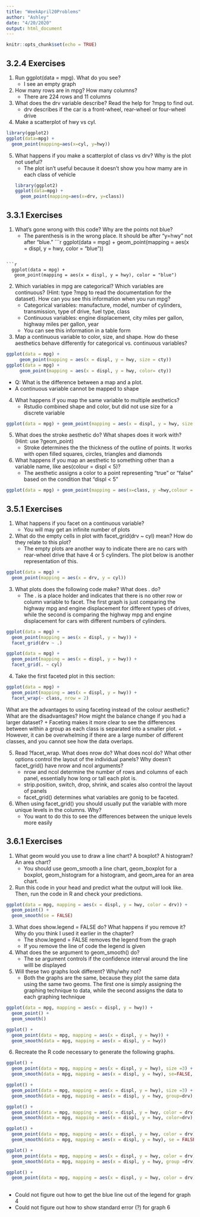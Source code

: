 ```yaml
---
title: "WeekApril20Problems"
author: "Ashley"
date: "4/20/2020"
output: html_document
---
```


```r
knitr::opts_chunk$set(echo = TRUE)
```

## 3.2.4 Exercises

1. Run ggplot(data = mpg). What do you see?
    + I see an empty graph
2. How many rows are in mpg? How many columns?
    + There are 224 rows and 11 columns
3. What does the drv variable describe? Read the help for ?mpg to find out.
    + drv describes if the car is a front-wheel, rear-wheel or four-wheel drive 
4. Make a scatterplot of hwy vs cyl.
``` r
library(ggplot2)
ggplot(data=mpg) + 
  geom_point(mapping=aes(x=cyl, y=hwy)) 
```

5. What happens if you make a scatterplot of class vs drv? Why is the plot not useful?
    + The plot isn't useful because it doesn't show you how mamy are in each class of vehicle
```r
library(ggplot2)
ggplot(data=mpg) + 
  geom_point(mapping=aes(x=drv, y=class))
```

## 3.3.1 Exercises
1. What’s gone wrong with this code? Why are the points not blue?
    + The parenthesis is in the wrong place. It should be after "y=hwy" not after "blue."
```r
ggplot(data = mpg) + 
  geom_point(mapping = aes(x = displ, y = hwy, color = "blue"))
  
```

```r
  ggplot(data = mpg) + 
   geom_point(mapping = aes(x = displ, y = hwy), color = "blue")
```

2. Which variables in mpg are categorical? Which variables are continuous? (Hint: type ?mpg to read the documentation for the dataset). How can you see this information when you run mpg?
    + Categorical variables: manufacture, model, number of cylinders, transmission, type of drive, fuel type, class
    + Continuous variables: engine displacement, city miles per gallon, highway miles per gallon, year
    + You can see this information in a table form  


3. Map a continuous variable to color, size, and shape. How do these aesthetics behave differently for categorical vs. continuous variables? 

```r
ggplot(data = mpg) + 
     geom_point(mapping = aes(x = displ, y = hwy, size = cty))
ggplot(data = mpg) + 
     geom_point(mapping = aes(x = displ, y = hwy, color= cty))
```

  + Q: What is the difference between a map and a plot. 
  + A continuous variable cannot be mapped to shape 
   

4. What happens if you map the same variable to multiple aesthetics?
    + Rstudio combined shape and color, but did not use size for a discrete variable

```r
ggplot(data = mpg) + geom_point(mapping = aes(x = displ, y = hwy, size = class, shape= class, color = class))
```

5. What does the stroke aesthetic do? What shapes does it work with? (Hint: use ?geom_point)
    + Stroke determines the the thickness of the outline of points. It works with open filled squares, circles, triangles and diamonds


6. What happens if you map an aesthetic to something other than a variable name, like aes(colour = displ < 5)? 
    + The aesthetic assigns a color to a point representing "true" or "false" based on the condition that "displ < 5"
  
```r
ggplot(data = mpg) + geom_point(mapping = aes(x=class, y =hwy,colour = displ <5))
```

## 3.5.1 Exercises
1. What happens if you facet on a continuous variable?
    + You will may get an infinite number of plots 


2. What do the empty cells in plot with facet_grid(drv ~ cyl) mean? How do they relate to this plot?
    + The empty plots are another way to indicate there are no cars with rear-wheel drive that have 4 or 5 cylinders. The plot below is another representation of this. 
    
```r
ggplot(data = mpg) + 
  geom_point(mapping = aes(x = drv, y = cyl))
```

3. What plots does the following code make? What does . do?
    + The . is a place holder and indicates that there is no other row or column variable to facet. The first graph is just comparing the highway mpg and engine displacement for different types of drives, while the second is comparing the highway mpg and engine displacement for cars with different numbers of cylinders. 
  
```r
ggplot(data = mpg) + 
  geom_point(mapping = aes(x = displ, y = hwy)) +
  facet_grid(drv ~ .)

ggplot(data = mpg) + 
  geom_point(mapping = aes(x = displ, y = hwy)) +
  facet_grid(. ~ cyl)
```

4. Take the first faceted plot in this section:
```r
ggplot(data = mpg) + 
  geom_point(mapping = aes(x = displ, y = hwy)) + 
  facet_wrap(~ class, nrow = 2)
```

What are the advantages to using faceting instead of the colour aesthetic? What are the disadvantages? How might the balance change if you had a larger dataset?
    + Faceting makes it more clear to see the differences between within a group as each class is separated into a smaller plot.
    + However, it can be overwhelming if there are a large number of different classes, and you cannot see how the data overlaps. 

5. Read ?facet_wrap. What does nrow do? What does ncol do? What other options control the layout of the individual panels? Why doesn’t facet_grid() have nrow and ncol arguments?
    + nrow and ncol determine the number of rows and columns of each panel, essentially how long or tall each plot is.
    + strip.position, switch, drop, shrink, and scales also control the layout of panels
    + facet_grid() determines what variables are gonig to be faceted. 
  

6. When using facet_grid() you should usually put the variable with more unique levels in the columns. Why?
    + You want to do this to see the differences between the unique levels more easily  

## 3.6.1 Exercises
1. What geom would you use to draw a line chart? A boxplot? A histogram? An area chart?
    + You should use geom_smooth a line chart, geom_boxplot for a boxplot, geom_histogram for a histogram, and geom_area for an area chart. 
  
2. Run this code in your head and predict what the output will look like. Then, run the code in R and check your predictions.

```r
ggplot(data = mpg, mapping = aes(x = displ, y = hwy, color = drv)) + 
  geom_point() + 
  geom_smooth(se = FALSE)
```

3. What does show.legend = FALSE do? What happens if you remove it?
Why do you think I used it earlier in the chapter?
    + The show.legend = FALSE removes the legend from the graph
    + If you remove the line of code the legend is given 
  

4. What does the se argument to geom_smooth() do?
    + The se argument controls if the confidence interval around the line willl be displayed
  

5. Will these two graphs look different? Why/why not?
    + Both the graphs are the same, because they plot the same data using the same two geoms. The first one is simply assigning the graphing technique to data, while the second assigns the data to each graphing technique 
  
```r
ggplot(data = mpg, mapping = aes(x = displ, y = hwy)) + 
  geom_point() + 
  geom_smooth()

ggplot() + 
  geom_point(data = mpg, mapping = aes(x = displ, y = hwy)) + 
  geom_smooth(data = mpg, mapping = aes(x = displ, y = hwy))
```

6. Recreate the R code necessary to generate the following graphs.
```r
ggplot() + 
  geom_point(data = mpg, mapping = aes(x = displ, y = hwy), size =3) + 
  geom_smooth(data = mpg, mapping = aes(x = displ, y = hwy), se=FALSE, size=2)

ggplot() + 
  geom_point(data = mpg, mapping = aes(x = displ, y = hwy), size =3) + 
  geom_smooth(data = mpg, mapping = aes(x = displ, y = hwy, group=drv), se=FALSE, size=2)

ggplot() + 
  geom_point(data = mpg, mapping = aes(x = displ, y = hwy, color = drv), size =3) + 
  geom_smooth(data = mpg, mapping = aes(x = displ, y = hwy, color=drv), se=FALSE, size=2, show.legend=TRUE)

ggplot() + 
  geom_point(data = mpg, mapping = aes(x = displ, y = hwy, color = drv), size =3) + 
  geom_smooth(data = mpg, mapping = aes(x = displ, y = hwy), se = FALSE, size=2, show.legend=TRUE)

ggplot() + 
  geom_point(data = mpg, mapping = aes(x = displ, y = hwy, color = drv), size =3) + 
  geom_smooth(data = mpg, mapping = aes(x = displ, y = hwy, group =drv), se=FALSE, size=2, show.legend=TRUE)

ggplot() + 
  geom_point(data = mpg, mapping = aes(x = displ, y = hwy, color = drv), size =3, se=TRUE)  
  
```

  + Could not figure out how to get the blue line out of the legend for graph 4 
  + Could not figure out how to show standard error (?) for graph 6